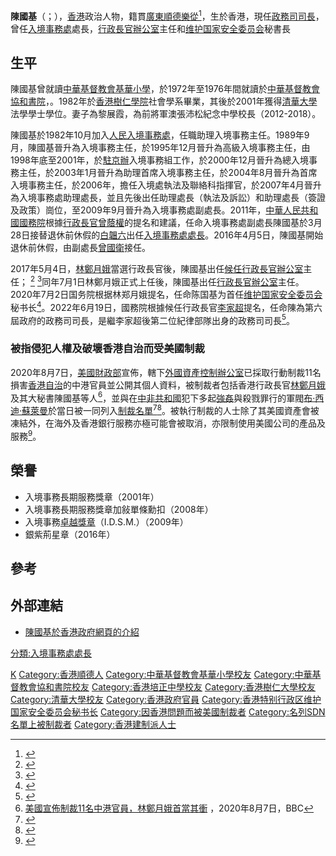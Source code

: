 {{Infobox officeholder
| name = 陳國基
| native_name = Eric Chan Kwok-ki
| honorific-prefix =<!--[[尊敬的#香港|The Honourable]]-->
| honorific-suffix = [[銀紫荊星章|SBS]] [[卓越獎章|IDSM]] [[太平紳士|JP]]
| image = Eric Chan.png
| imagesize = 200x200px
| birth_date = {{Birth date and age|1959|4|5}}
| birth_place = {{HKG-1959}}
| nationality = {{CHN-HKG}}
| office = {{HKSAR}}<br/>第9任[[香港特別行政區政務司司長|政務司司長]]
| term_start = 2022年7月1日
| term_end = 
| chief-executive = [[李家超|李家超]]
| 1blankname = 副司長
| 1namedata =[[卓永興|卓永興]]
| 2blankname = 政治助理
| 2namedata =
| predecessor = [[李家超|李家超]]
| successor = 
| office1 = {{HKSAR}}<br/>第1任[[香港特別行政區維護國家安全委員會|國家安全委員會]]秘書長
| term_start1 = 2020年7月2日
| term_end1 = 2022年6月30日
| chairman1 = [[林鄭月娥|林鄭月娥]]
| predecessor1 = (職位首設)
| successor1 = 
| office2 = {{HKSAR}}<br/>第7任[[香港特別行政區行政長官辦公室|行政長官辦公室]]主任
| term_start2 = 2017年7月1日
| term_end2 = 2022年6月30日
| chief-executive2 = [[林鄭月娥|林鄭月娥]]
| 1blankname2 = [[香港特別行政區政府常任秘書長|常任秘書長]]
| 1namedata2 = [[林雪麗|林雪麗]]
| predecessor2 = [[邱騰華|邱騰華]]
| successor2 = [[葉文娟|葉文娟]]
| office3 = {{HKSAR}}<br/>第5任[[入境事務處|入境事務處]]處長
| term_start3 = 2011年3月28日
| term_end3 = 2016年4月4日
| chief-executive3 = [[曾蔭權|曾蔭權]]{{to}}[[梁振英|梁振英]]
| 1blankname3 = [[保安局_(香港)|保安局局長]]
| 1namedata3 = [[李少光|李少光]]{{to}}[[黎棟國|黎棟國]]
| predecessor3 = [[白韞六|白韞六]]
| successor3 = [[曾國衞|曾國衞]]
| residence = {{HKG}}[[沙田_(香港)|沙田]][[駿景園|駿景園]]
| native place = {{CHN}}[[廣東省|廣東省]][[佛山市|佛山市]][[順德區|順德區]][[樂從鎮|樂從鎮]]
| spouse = 黎展霞<ref>{{Cite web|url=https://hk.appledaily.com/local/20170505/ZAL3LEWHKEHKRI7U4OLV5BZC5E/|title=妻任校長　屢派下屬到校撐場|date=2017-05-05|work=蘋果日報 (香港)|accessdate=2020-08-08|archive-date=2021-06-21|archive-url=https://web.archive.org/web/20210621163529/https://hk.appledaily.com/local/20170505/ZAL3LEWHKEHKRI7U4OLV5BZC5E/|dead-url=yes}}</ref>
| alma_mater = [[中華基督教會基華小學|中華基督教會基華小學]]<br/>[[中華基督教會協和書院|中華基督教會協和書院]]<br/>[[香港培正中學|香港培正中學]]<br/>[[香港樹仁大學|香港樹仁學院]]<br/>[[清華大學|清華大學]]
| nickname = 陳總理
| educate = *{{flagicon|HK}} [[香港樹仁學院|香港樹仁學院]]社會學社會科學[[榮譽文憑|榮譽文憑]]（1982）
*{{flagicon|PRC}} [[清華大學|清華大學]]法學學士（2001）
}}

'''陳國基'''{{SBS}}{{IDSM}}{{JP}}（{{lang-en|Eric Chan Kwok-ki}}；{{bd|1959年|4月5日}}），[[香港|香港]]政治人物，籍貫[[廣東|廣東]][[順德|順德]][[樂從|樂從]]<ref>{{Cite web|title=3顺德乡贤 港府新班子任要职|url=http://gcontent.oeeee.com/4/4e/44e211b12dd2c9c8/Blog/1a3/ae8e96.html|accessdate=|work=|archiveurl=https://web.archive.org/web/20141017234817/http://gcontent.oeeee.com/4/4e/44e211b12dd2c9c8/Blog/1a3/ae8e96.html|archivedate=2014-10-17|dead-url=no}}</ref>，生於香港，現任[[香港特別行政區政務司司長|政務司司長]]，曾任[[入境事務處|入境事務處]]處長，[[香港特別行政區行政長官辦公室|行政長官辦公室]]主任和[[香港特别行政区维护国家安全委员会|维护国家安全委员会]]秘書長

== 生平 ==
陳國基曾就讀[[中華基督教會基華小學|中華基督教會基華小學]]，於1972年至1976年間就讀於[[中華基督教會協和書院|中華基督教會協和書院]]，{{fact span|於1979年在[[香港培正中學|香港培正中學]]畢業}}。1982年於[[香港樹仁學院|香港樹仁學院]]社會學系畢業，其後於2001年獲得[[清華大學|清華大學]]法學學士學位。妻子為黎展霞，為前將軍澳張沛松紀念中學校長（2012-2018）。

陳國基於1982年10月加入[[人民入境事務處|人民入境事務處]]，任職助理入境事務主任。1989年9月，陳國基晉升為入境事務主任，於1995年12月晉升為高級入境事務主任，由1998年底至2001年，於[[香港特別行政區政府駐北京辦事處|駐京辦]]入境事務組工作，於2000年12月晉升為總入境事務主任，於2003年1月晉升為助理首席入境事務主任，於2004年8月晉升為首席入境事務主任，於2006年，擔任入境處執法及聯絡科指揮官，於2007年4月晉升為入境事務處助理處長，並且先後出任助理處長（執法及訴訟）和助理處長（簽證及政策）崗位，至2009年9月晉升為入境事務處副處長。2011年，[[中華人民共和國國務院|中華人民共和國國務院]]根據[[香港特別行政區行政長官|行政長官]][[曾蔭權|曾蔭權]]的提名和建議，任命入境事務處副處長陳國基於3月28日接替退休前休假的[[白韞六|白韞六]]出任[[入境事務處處長|入境事務處處長]]。2016年4月5日，陳國基開始退休前休假，由副處長[[曾國衛|曾國衛]]接任。

2017年5月4日，[[林鄭月娥|林鄭月娥]]當選行政長官後，陳國基出任[[候任行政長官辦公室|候任行政長官辦公室]]主任； <ref>{{cite web|title=任命入境事務處處長|url=http://www.info.gov.hk/gia/general/201604/05/P201604050168.htm|website=info.gov.hk|accessdate=2016-04-05|archive-url=https://web.archive.org/web/20191020212329/https://www.info.gov.hk/gia/general/201604/05/P201604050168.htm|archive-date=2019-10-20|dead-url=yes}}</ref> <ref>{{cite web|title=陳國基履歷|url=http://paper.wenweipo.com/2017/05/05/HK1705050013.htm|publisher=文匯報|date=2017-05-05|accessdate=2017-12-09|archive-date=2017-05-12|archive-url=https://web.archive.org/web/20170512145437/http://paper.wenweipo.com/2017/05/05/HK1705050013.htm|dead-url=no}}</ref>同年7月1日林鄭月娥正式上任後，陳國基出任[[香港特別行政區行政長官辦公室|行政長官辦公室]]主任。2020年7月2日国务院根据林郑月娥提名，任命陈国基为首任[[香港特别行政区维护国家安全委员会|维护国家安全委员会]]秘书长<ref>{{Cite web|title=陈国基任香港特区维护国家安全委员会秘书长|url=https://www.weibo.com/2656274875/J9jSk1wUN?refer_flag=1001030103_&sudaref=s.weibo.com&display=0&retcode=6102&type=comment#_rnd1593664042549|accessdate=2020-07-01|author=|date=2020-07-01|format=|publisher=[[央视新闻|央视新闻]]|language=|archive-date=2020-07-04|archive-url=https://web.archive.org/web/20200704003831/https://www.weibo.com/2656274875/J9jSk1wUN?refer_flag=1001030103_&sudaref=s.weibo.com&display=0&retcode=6102&type=comment#_rnd1593664042549|dead-url=no}}</ref>。2022年6月19日，國務院根據候任行政長官[[李家超|李家超]]提名，任命陳為第六屆政府的政務司司長，是繼李家超後第二位紀律部隊出身的政務司司長<ref>{{Cite web |url = https://news.now.com/urgentnews.jsp?taskId=28732&refer=Share |title = 【附名單】國務院任命特區第六屆政府主要官員：陳國基獲任命為政務司司長、陳茂波留任財政司司長、林定國獲任命律政司司長 |date = 2022-06-19 |publisher = Now新聞 |language = zh-hk |accessdate = 2022-06-19 |deadurl = no |archiveurl = https://web.archive.org/web/20220619025928/https://news.now.com/urgentnews.jsp?taskId=28732&refer=Share |archivedate = 2022-06-19}}</ref>。

===被指侵犯人權及破壞香港自治而受美國制裁===
{{main|美國對香港制裁}}
2020年8月7日，[[美國財政部|美國財政部]]宣佈，轄下[[外國資產控制辦公室|外國資產控制辦公室]]已採取行動制裁11名損害[[香港自治|香港自治]]的中港官員並公開其個人資料，被制裁者包括香港行政長官[[林鄭月娥|林鄭月娥]]及其大秘書陳國基等人<ref>[https://www.bbc.com/zhongwen/trad/world-53700444 美國宣佈制裁11名中港官員，林鄭月娥首當其衝] {{Wayback|url=https://www.bbc.com/zhongwen/trad/world-53700444 |date=20200808130218 }}，2020年8月7日，BBC</ref>，並與在[[中非共和國|中非共和國]]犯下多起[[強姦|強姦]]與殺戮罪行的軍閥[[布·西迪·蘇萊曼|布·西迪·蘇萊曼]]於當日被一同列入[[特別指定國民和被封鎖人員|制裁名單]]<ref>{{cite news |title=Hong Kong-related Designations; Central African Republic Designation |url=https://www.treasury.gov/resource-center/sanctions/OFAC-Enforcement/Pages/20200807.aspx |publisher=U.S. DEPARTMENT OF THE TREASURY |date=2020-08-07 |accessdate=2020-08-25 |archive-date=2020-08-23 |archive-url=https://web.archive.org/web/20200823172959/https://www.treasury.gov/resource-center/sanctions/OFAC-Enforcement/Pages/20200807.aspx |dead-url=yes }}</ref><ref name="sm1087">{{cite news |title=Treasury Sanctions Militia Leader in Central African Republic for Human Rights Abuse |url=https://home.treasury.gov/news/press-releases/sm1087 |publisher=U.S. DEPARTMENT OF THE TREASURY |date=2020-08-07 |accessdate=2020-08-25 |archive-date=2020-08-22 |archive-url=https://web.archive.org/web/20200822092851/https://home.treasury.gov/news/press-releases/sm1087 |dead-url=yes }}</ref>。被執行制裁的人士除了其美國資產會被凍結外，在海外及香港銀行服務亦極可能會被取消，亦限制使用美國公司的產品及服務<ref>{{cite news |author1=羅冠聰 |title=深度剖析美國制裁的後果、影響以及中共反制可能 |url=https://www.thestandnews.com/international/%E6%B7%B1%E5%BA%A6%E5%89%96%E6%9E%90%E7%BE%8E%E5%9C%8B%E5%88%B6%E8%A3%81%E7%9A%84%E5%BE%8C%E6%9E%9C-%E5%BD%B1%E9%9F%BF%E4%BB%A5%E5%8F%8A%E4%B8%AD%E5%85%B1%E5%8F%8D%E5%88%B6%E5%8F%AF%E8%83%BD/ |publisher=立場新聞 |date=2020-08-08 |accessdate=2020-08-08 |archive-date=2020-08-15 |archive-url=https://web.archive.org/web/20200815130040/https://www.thestandnews.com/international/%E6%B7%B1%E5%BA%A6%E5%89%96%E6%9E%90%E7%BE%8E%E5%9C%8B%E5%88%B6%E8%A3%81%E7%9A%84%E5%BE%8C%E6%9E%9C-%E5%BD%B1%E9%9F%BF%E4%BB%A5%E5%8F%8A%E4%B8%AD%E5%85%B1%E5%8F%8D%E5%88%B6%E5%8F%AF%E8%83%BD/ |dead-url=no }}</ref>。

== 榮譽 ==
*入境事務長期服務獎章（2001年）
*入境事務長期服務獎章加敍單條勳扣（2008年）
*入境事務[[卓越獎章|卓越獎章]]（I.D.S.M.）（2009年）
*銀紫荊星章（2016年）

== 參考 ==
{{reflist}}

{{start box}}
{{s-off}}
{{s-before|[[李家超|李家超]]}}
{{s-title|[[File:Hong_Kong_SAR_Regional_Emblem.svg|22px]][[香港政務司司長|政務司司長]]|2022年7月1日－}}
{{s-inc}}
{{s-before|[[邱騰華|邱騰華]]}}
{{s-title|[[File:Hong_Kong_SAR_Regional_Emblem.svg|22px]][[香港特別行政區行政長官辦公室|行政長官辦公室]]主任|2017年7月1日－2022年6月30日}}
{{s-after|[[葉文娟|葉文娟]]}}
{{s-gov}}
{{s-bef|before=[[白韞六|白韞六]]}}
{{s-ttl|title=<!-- 注释出：[[File:Immigration_Department.svg|22px]] -->[[入境事務處|入境事務處]]處長|years=2011年3月－2016年4月}}
{{s-aft|after=[[曾國衛|曾國衛]]}}
{{s-new}}
{{s-title|[[File:Hong_Kong_SAR_Regional_Emblem.svg|22px]][[香港特別行政區維護國家安全委員會|維護國家安全委員會]]秘書長|2020年7月2日－2022年6月30日}}
{{s-after| }}
{{end box}}
== 外部連結 ==
*[https://www.gov.hk/tc/about/govdirectory/po/cs.htm 陳國基於香港政府網頁的介紹] 
{{HKCE}}
{{Authority control}}
{{DEFAULTSORT:Chen陈}}
[[Category:陳姓|K]]
[[Category:香港順德人|Category:香港順德人]]
[[Category:中華基督教會基華小學校友|Category:中華基督教會基華小學校友]]
[[Category:中華基督教會協和書院校友|Category:中華基督教會協和書院校友]]
[[Category:香港培正中學校友|Category:香港培正中學校友]]
[[Category:香港樹仁大學校友|Category:香港樹仁大學校友]]
[[Category:清華大學校友|Category:清華大學校友]]
[[Category:香港政府官員|Category:香港政府官員]]
[[分類:入境事務處處長|分類:入境事務處處長]]
[[Category:香港特别行政区维护国家安全委员会秘书长|Category:香港特别行政区维护国家安全委员会秘书长]]
[[Category:因香港問題而被美國制裁者|Category:因香港問題而被美國制裁者]]
[[Category:名列SDN名單上被制裁者|Category:名列SDN名單上被制裁者]]
[[Category:香港建制派人士|Category:香港建制派人士]]